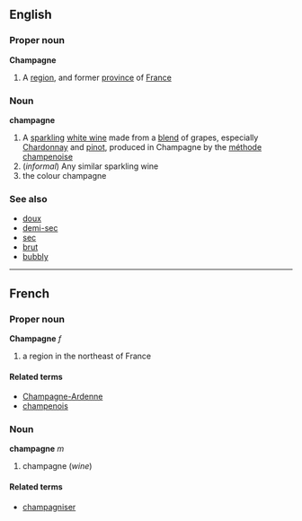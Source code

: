 ==English==
===Proper noun===
{{wikipedia}}
'''Champagne'''
#A [[region]], and former [[province]] of [[France]]
===Noun===
'''champagne'''
#A [[sparkling]] [[white wine]] made from a [[blend]] of grapes, especially [[Chardonnay]] and [[pinot]], produced in Champagne by the [[méthode champenoise]]
#(''informal'') Any similar sparkling wine
# the colour champagne

===See also===
*[[doux]]
*[[demi-sec]]
*[[sec]]
*[[brut]]
*[[bubbly]]

----

==French==
===Proper noun===
'''Champagne''' ''f''

# a region in the northeast of France

====Related terms====
*[[Champagne-Ardenne]]
*[[champenois]]

===Noun===
'''champagne''' ''m''

# champagne (''wine'')

====Related terms====
*[[champagniser]]